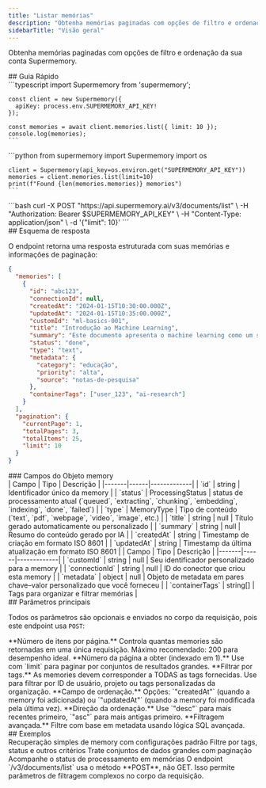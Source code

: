 ```yaml
---
title: "Listar memórias"
description: "Obtenha memórias paginadas com opções de filtro e ordenação"
sidebarTitle: "Visão geral"
---
```


Obtenha memórias paginadas com opções de filtro e ordenação da sua conta Supermemory.

<div id="quick-start">
  ## Guia Rápido
</div>

<Tabs>
  <Tab title="TypeScript">
    ```typescript
    import Supermemory from 'supermemory';

    const client = new Supermemory({
      apiKey: process.env.SUPERMEMORY_API_KEY!
    });

    const memories = await client.memories.list({ limit: 10 });
    console.log(memories);
    ```
  </Tab>

  <Tab title="Python">
    ```python
    from supermemory import Supermemory
    import os

    client = Supermemory(api_key=os.environ.get("SUPERMEMORY_API_KEY"))
    memories = client.memories.list(limit=10)
    print(f"Found {len(memories.memories)} memories")
    ```
  </Tab>

  <Tab title="cURL">
    ```bash
    curl -X POST "https://api.supermemory.ai/v3/documents/list" \
      -H "Authorization: Bearer $SUPERMEMORY_API_KEY" \
      -H "Content-Type: application/json" \
      -d '{"limit": 10}'
    ```
  </Tab>
</Tabs>

<div id="response-schema">
  ## Esquema de resposta
</div>

O endpoint retorna uma resposta estruturada com suas memórias e informações de paginação:

```json
{
  "memories": [
    {
      "id": "abc123",
      "connectionId": null,
      "createdAt": "2024-01-15T10:30:00.000Z",
      "updatedAt": "2024-01-15T10:35:00.000Z",
      "customId": "ml-basics-001",
      "title": "Introdução ao Machine Learning",
      "summary": "Este documento apresenta o machine learning como um subconjunto da inteligência artificial...",
      "status": "done",
      "type": "text",
      "metadata": {
        "category": "educação",
        "priority": "alta",
        "source": "notas-de-pesquisa"
      },
      "containerTags": ["user_123", "ai-research"]
    }
  ],
  "pagination": {
    "currentPage": 1,
    "totalPages": 3,
    "totalItems": 25,
    "limit": 10
  }
}
```

<div id="memory-object-fields">
  ### Campos do Objeto memory
</div>

<Accordion title="Campos principais" defaultOpen>
  | Campo | Tipo | Descrição |
  |-------|------|-------------|
  | `id` | string | Identificador único da memory |
  | `status` | ProcessingStatus | status de processamento atual (`queued`, `extracting`, `chunking`, `embedding`, `indexing`, `done`, `failed`) |
  | `type` | MemoryType | Tipo de conteúdo (`text`, `pdf`, `webpage`, `video`, `image`, etc.) |
  | `title` | string | null | Título gerado automaticamente ou personalizado |
  | `summary` | string | null | Resumo do conteúdo gerado por IA |
  | `createdAt` | string | Timestamp de criação em formato ISO 8601 |
  | `updatedAt` | string | Timestamp da última atualização em formato ISO 8601 |
</Accordion>

<Accordion title="Campos opcionais">
  | Campo | Tipo | Descrição |
  |-------|------|-------------|
  | `customId` | string | null | Seu identificador personalizado para a memory |
  | `connectionId` | string | null | ID do conector que criou esta memory |
  | `metadata` | object | null | Objeto de metadata em pares chave–valor personalizado que você forneceu |
  | `containerTags` | string[] | Tags para organizar e filtrar memórias |
</Accordion>

<div id="key-parameters">
  ## Parâmetros principais
</div>

Todos os parâmetros são opcionais e enviados no corpo da requisição, pois este endpoint usa `POST`:

<ParamField path="limit" type="number/string" default="50">
  **Número de itens por página.** Controla quantas memories são retornadas em uma única requisição. Máximo recomendado: 200 para desempenho ideal.
</ParamField>

<ParamField path="page" type="number/string" default="1">
  **Número da página a obter (indexado em 1).** Use com `limit` para paginar por conjuntos de resultados grandes.
</ParamField>

<ParamField path="containerTags" type="string[]">
  **Filtrar por tags.** As memories devem corresponder a TODAS as tags fornecidas. Use para filtrar por ID de usuário, projeto ou tags personalizadas da organização.
</ParamField>

<ParamField path="sort" type="string" default="createdAt">
  **Campo de ordenação.** Opções: `"createdAt"` (quando a memory foi adicionada) ou `"updatedAt"` (quando a memory foi modificada pela última vez).
</ParamField>

<ParamField path="order" type="string" default="desc">
  **Direção da ordenação.** Use `"desc"` para mais recentes primeiro, `"asc"` para mais antigas primeiro.
</ParamField>

<ParamField path="filters" type="string">
  **Filtragem avançada.** Filtre com base em metadata usando lógica SQL avançada.
</ParamField>

<div id="examples">
  ## Exemplos
</div>

<CardGroup cols={2}>
  <Card title="Listagem básica" icon="list" href="/pt-BR/list-memories/examples/basic">
    Recuperação simples de memory com configurações padrão
  </Card>

  <Card title="Filtragem" icon="filter" href="/pt-BR/list-memories/examples/filtering">
    Filtre por tags, status e outros critérios
  </Card>

  <Card title="Paginação" icon="arrow-right" href="/pt-BR/list-memories/examples/pagination">
    Trate conjuntos de dados grandes com paginação
  </Card>

  <Card title="Monitoramento de status" icon="chart-line" href="/pt-BR/list-memories/examples/monitoring">
    Acompanhe o status de processamento em memórias
  </Card>
</CardGroup>

<Note>
  O endpoint `/v3/documents/list` usa o método **POST**, não GET. Isso permite parâmetros de filtragem complexos no corpo da requisição.
</Note>